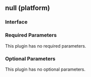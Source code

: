 ## null (platform)

### Interface

### Required Parameters

This plugin has no required parameters.

### Optional Parameters

This plugin has no optional parameters.
